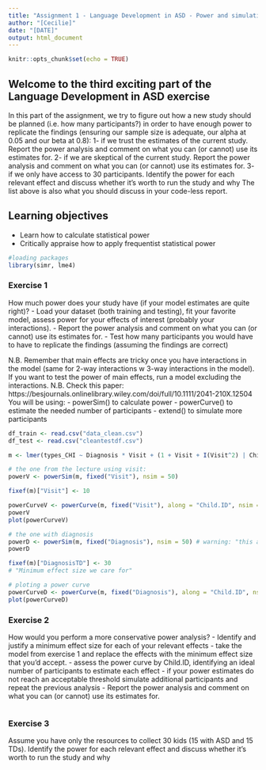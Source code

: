 ```yaml
---
title: "Assignment 1 - Language Development in ASD - Power and simulations"
author: "[Cecilie]"
date: "[DATE]"
output: html_document
---
```


```r
knitr::opts_chunk$set(echo = TRUE)
```

## Welcome to the third exciting part of the Language Development in ASD exercise

In this part of the assignment, we try to figure out how a new study should be planned (i.e. how many participants?) in order to have enough power to replicate the findings (ensuring our sample size is adequate, our alpha at 0.05 and our beta at 0.8):
1- if we trust the estimates of the current study. Report the power analysis and comment on what you can (or cannot) use its estimates for.
2- if we are skeptical of the current study. Report the power analysis and comment on what you can (or cannot) use its estimates for.
3- if we only have access to 30 participants. Identify the power for each relevant effect and discuss whether it's worth to run the study and why
The list above is also what you should discuss in your code-less report.


## Learning objectives

- Learn how to calculate statistical power
- Critically appraise how to apply frequentist statistical power


```r
#loading packages
library(simr, lme4)
```


### Exercise 1

How much power does your study have (if your model estimates are quite right)?
- Load your dataset (both training and testing), fit your favorite model, assess power for your effects of interest (probably your interactions).
- Report the power analysis and comment on what you can (or cannot) use its estimates for.
- Test how many participants you would have to have to replicate the findings (assuming the findings are correct)

N.B. Remember that main effects are tricky once you have interactions in the model (same for 2-way interactions w 3-way interactions in the model). If you want to test the power of main effects, run a model excluding the interactions.
N.B. Check this paper: https://besjournals.onlinelibrary.wiley.com/doi/full/10.1111/2041-210X.12504
You will be using:
- powerSim() to calculate power
- powerCurve() to estimate the needed number of participants
- extend() to simulate more participants

```r
df_train <- read.csv("data_clean.csv")
df_test <- read.csv("cleantestdf.csv")

```



```r

m <- lmer(types_CHI ~ Diagnosis * Visit + (1 + Visit + I(Visit^2) | Child.ID), df_train, REML = FALSE)

```


```r
# the one from the lecture using visit:
powerV <- powerSim(m, fixed("Visit"), nsim = 50)

fixef(m)["Visit"] <- 10

powerCurveV <- powerCurve(m, fixed("Visit"), along = "Child.ID", nsim = 50)
powerV
plot(powerCurveV)
```


```r
# the one with diagnosis
powerD <- powerSim(m, fixed("Diagnosis"), nsim = 50) # warning: "this appears to be an observed power calculation"
powerD

fixef(m)["DiagnosisTD"] <- 30
# "Minimum effect size we care for"

# ploting a power curve
powerCurveD <- powerCurve(m, fixed("Diagnosis"), along = "Child.ID", nsim = 5) 
plot(powerCurveD)

```


### Exercise 2

How would you perform a more conservative power analysis?
- Identify and justify a minimum effect size for each of your relevant effects
- take the model from exercise 1 and replace the effects with the minimum effect size that you'd accept.
- assess the power curve by Child.ID, identifying an ideal number of participants to estimate each effect
- if your power estimates do not reach an acceptable threshold simulate additional participants and repeat the previous analysis
- Report the power analysis and comment on what you can (or cannot) use its estimates for.

```r


```


### Exercise 3

Assume you have only the resources to collect 30 kids (15 with ASD and 15 TDs). Identify the power for each relevant effect and discuss whether it's worth to run the study and why

```r

```
